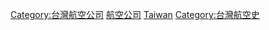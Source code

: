 {{Commons_category}}

[[Category:台灣航空公司|Category:台灣航空公司]]
[[Category:臺灣已結業交通運輸公司|航空公司]]
[[Category:各國已結業航空公司|Taiwan]]
[[Category:台灣航空史|Category:台灣航空史]]